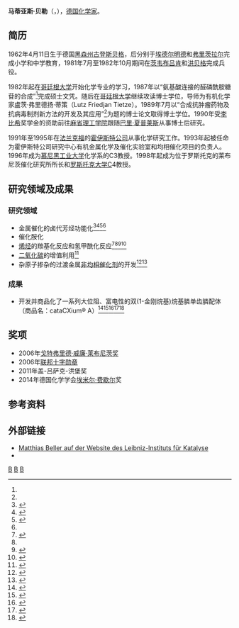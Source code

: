 {{noteTA|G1=德国地名}}
{{Infobox scientist
| name = 马蒂亚斯·贝勒
| image         = [[File:Photo_Beller.jpg|140 px]]
| image_size     =
| caption = 马蒂亚斯·贝勒
| birth_date = {{birth date and age|1962|4|11|mf=y}}<ref>{{cite journal|title=Matthias Beller|journal=[[应用化学_(期刊)|Angew. Chem. Int. Ed.]]|volume =51|issue= 22|date=May 29, 2012| page = 5284-5285|doi=10.1002/anie.201201343|url=http://onlinelibrary.wiley.com/doi/10.1002/anie.201201343/abstract|language=en}}</ref>
| birth_place = {{flag|West Germany}}[[黑森州|黑森州]][[古登斯贝格|古登斯贝格]]<ref name="EurJIC">{{cite journal|title=Palladium-Catalyzed Cyanation of Aryl Halides: Recent Developments and Perspectives|author=Mark Sundermeier, Alexander Zapf, Matthias Beller|journal=Eur. J. Inorg. Chem.|volume =2003|issue= 19|date=12 Sep 2003| page = 5284-5285|doi=10.1002/ejic.200300162|url=http://onlinelibrary.wiley.com/doi/10.1002/ejic.200300162/abstract|language=en}}</ref>
| death_date =
| death_place =
|residence = 德國[[梅克伦堡-前波美拉尼亚|梅克伦堡-前波美拉尼亚州]][[罗斯托克|罗斯托克]]
| nationality = {{DEU}}
| field = [[化学|化学]]
| work_institutions = [[罗斯托克大学|罗斯托克大学]] <br>[[莱布尼茨催化研究所|莱布尼茨催化研究所]]
| alma_mater = [[哥廷根大学|哥廷根大学]]
|thesis_title = 〈氨基酸连接的醛磷酰胺糖苷的合成〉<ref name=thesis-1>»{{lang|de|Synthese von aminosäureverknüpften Aldophosphamidglucosiden}}« (1987)</ref><br>〈合成抗肿瘤药物及抗病毒制剂新方法的开发及其应用〉<ref name=thesis-2>»{{lang|de|Entwicklung und Anwendung neuer Methoden zur Synthese von Antitumormitteln und antiviraler Wirkstoffe}}« (1989)</ref>
| doctoral_advisor = 卢茨·费德让·蒂策 <br>[[巴里·夏普莱斯|巴里·夏普莱斯]]
| known_for  = 
| prizes = [[戈特弗里德·威廉·莱布尼茨奖|戈特弗里德·威廉·莱布尼茨奖]]（2006年）<br> [[联邦十字勋章|联邦十字勋章]]（2006年）
| signature = 
| spouse = 安雅·菲舍爾-貝勒<ref name="EurJIC"/>
|
}}

'''马蒂亚斯·贝勒'''（{{lang-de|'''Matthias Beller'''}}，{{bd|1962年|4月11日||}}），[[德国|德国]][[化学家|化学家]]。

==简历==
1962年4月11日生于德国[[黑森州|黑森州]][[古登斯贝格|古登斯贝格]]，后分别于[[埃德尔明德|埃德尔明德]]和[[弗里茨拉尔|弗里茨拉尔]]完成小学和中学教育，1981年7月至1982年10月期间在[[茨韦布吕肯|茨韦布吕肯]]和[[洪贝格|洪贝格]]完成兵役。

1982年起在[[哥廷根大学|哥廷根大学]]开始化学专业的学习，1987年以“氨基酸连接的醛磷酰胺糖苷的合成”<ref name=thesis-1 />完成硕士文凭。随后在[[哥廷根大学|哥廷根大学]]继续攻读博士学位，导师为有机化学家盧茨·弗里德扬·蒂策（Lutz Friedjan Tietze）。1989年7月以“合成抗肿瘤药物及抗病毒制剂新方法的开发及其应用”<ref name=thesis-2 />为题的博士论文取得博士学位。1990年受[[李比希|李比希]]奖学金的资助前往[[麻省理工学院|麻省理工学院]]跟随[[巴里·夏普莱斯|巴里·夏普莱斯]]从事博士后研究。

1991年至1995年在[[美茵河畔法蘭克福|法兰克福]]的[[霍伊斯特公司|霍伊斯特公司]]从事化学研究工作。1993年起被任命为霍伊斯特公司研究中心有机金属化学及催化实验室和均相催化项目的负责人。1996年成为[[慕尼黑工业大学|慕尼黑工业大学]]化学系的C3教授。1998年起成为位于罗斯托克的莱布尼茨催化研究所所长和[[罗斯托克大学|罗斯托克大学]]C4教授。

==研究领域及成果==

===研究领域===
* 金属催化的卤代芳烃功能化<ref name="CO">{{cite journal|title=Palladium-Catalyzed Carbonylation Reactions of Aryl Halides and Related Compounds|author =Anne Brennführer, Helfried Neumann, Matthias Beller|journal=Angew. Chem. Int. Ed.|year=2009|volume=48|issue=23|page=4114-4133|doi=10.1002/anie.200900013|url=|language=en}}</ref><ref>{{cite journal|title=Palladium-catalyzed carbonylative coupling reactions between Ar–X and carbon nucleophiles
|journal=Chem. Soc. Rev.|year = 2011 |volume =40 |page=4986-5009|date=27 Jul 2011|author=Xiao-Feng Wu, Helfried Neumann and Matthias Beller  |doi=10.1039/C1CS15109F|url=http://pubs.rsc.org/en/content/articlelanding/2011/cs/c1cs15109f|language=en}}</ref><ref>{{cite journal|author=Pazhamalai Anbarasan, Thomas Schareina and Matthias Beller|title=Recent developments and perspectives in palladium-catalyzed cyanation of aryl halides: synthesis of benzonitrilesw|journal= Chem. Soc. Rev.|volume= 40|page= 5049|date=  |year = 2011|doi=10.1039/c1cs15004a|url=https://archive.org/details/sim_chemical-society-great-britain-chemical-society-reviews_2011-10_40_10/page/5049|language=en}}</ref><ref name="EurJIC"/>
* 催化胺化
*[[烯烃|烯烃]]的羰基化反应和氢甲酰化反应<ref>{{cite journal|author =X.-F. Wu, X. Fang, L. Wu, R. Jackstell , H. Neumann, M. Beller|journal= Acc.  Chem. Res.|year= 2014|volume= 47|issue=4|page=1041-1053|title=Transition-Metal-Catalyzed Carbonylation Reactions of Olefins and Alkynes: A Personal Account.|doi=10.1021/ar400222k|url=http://pubs.acs.org/doi/abs/10.1021/ar400222k|language=en}}</ref><ref name="CO"/><ref>{{cite journal|author= Lipeng Wu, Qiang Liu, Ralf Jackstell, Matthias Beller|title=Carbonylations of Alkenes with CO Surrogates|journal=[[应用化学_(期刊)|Angew. Chem. Int. Ed.]]|volume=53|page=6310 |date= 27 MAY 2014|year = 2014|doi= 10.1002/anie.201400793|url=http://onlinelibrary.wiley.com/wol1/doi/10.1002/anie.201400793/abstract|language=en}}</ref><ref>{{cite journal|author=Jürgen Klankermayer and Walter Leitner|title=Love at second sight for CO2 and H2 in organic Synthesis|journal=[[科学_(期刊)|Science]]|volume=350|page=629|date=6 Nov 2015|year = 2015|doi=10.1126/science.aac7997|url=http://www.sciencemag.org/content/350/6261/629.summary|language=en}}</ref>
*[[二氧化碳|二氧化碳]]的增值利用<ref>{{cite journal|author=Qiang Liu, Lipeng Wu, Ralf Jackstell, Matthias Beller|title=Using carbon dioxide as a building block in organic synthesis|journal=Nature Communications|volume=6|page=6310 |date= 27 MAY 2014|year = 2014|doi= 10.1038/ncomms6933|url=http://www.nature.com/ncomms/2015/150120/ncomms6933/abs/ncomms6933.html|language=en}}</ref>
*杂原子掺杂的过渡金属[[催化剂|非均相催化剂]]的开发<ref>{{cite journal|author=R. V. Jagadeesh, A. E. Surkus, H. Junge, M. M. Pohl, J. Radnik, J. Rabeah, H. Huan, V. Schuenemann, A. Brückner, M. Beller|journal= Science|year= 2013|volume=342|page=1073-1076|title=Nanoscale Fe2O3-Based Catalysts for Selective Hydrogenation of Nitroarenes to Anilines|url=http://www.sciencemag.org/content/342/6162/1073||doi=10.1126/science.1242005|language=en}}</ref><ref>{{cite journal|author=R. V. Jagadeesh, H. Junge,M. Beller|journal=Nature Comm.|year= 2014|volume=5|page=4123|title=Green synthesis of nitriles using non-noble metal oxides-based nanocatalysts|doi=10.1038/ncomms5123|url=http://www.nature.com/ncomms/2014/140709/ncomms5123/full/ncomms5123.html|language=en}}</ref>

===成果===
*开发并商品化了一系列大位阻、富电性的双(1-金刚烷基)烷基膦单齿膦配体（商品名：cataCXium® A）<ref>{{cite journal|author=Alexander Zapf, Andreas Ehrentraut, Matthias Beller|title=A New Highly Efficient Catalyst System for the Coupling of Nonactivated and Deactivated Aryl Chlorides with Arylboronic Acids|journal=Angew. Chem.Int. Ed.|year=2000|volume=39|issue=22|page=4153|url=http://onlinelibrary.wiley.com/wol1/doi/10.1002/1521-3773(20001117)39:22%3C4153::AID-ANIE4153%3E3.0.CO;2-T/abstract|pmid=11093237|language=en}}</ref><ref>{{cite journal|author=Alexander Zapf, Andreas Ehrentraut, Matthias Beller|journal=Angew. Chem. Int. Ed.|url=http://onlinelibrary.wiley.com/wol1/doi/10.1002/anie.200390273/abstract|volume=42|issue=9|page=1056|title=A Versatile Catalyst for the Sonogashira Coupling of Aryl Chlorides|doi=10.1002/anie.200390273|language=en}}</ref><ref>{{cite journal|title=Progress in the Palladium-Catalyzed α-Arylation of Ketones with Chloroarenes|journal=Adv. Synth. Catal.|year = 2002 |volume =344 |page=209|author=Andreas Ehrentraut, Alexander Zapf and Matthias Beller|doi=10.1002/1615-4169(200202)|url=http://onlinelibrary.wiley.com/doi/10.1002/1615-4169(200202)344:2%3C209::AID-ADSC209%3E3.0.CO;2-5/abstract|language=en}}</ref><ref>{{cite journal|title=Practical synthesis of new and highly efficient ligands for the Suzuki reaction of aryl chlorides|journal=Chem. Commun.|year=2004|page=38-39|doi=10.1039/B311268N|language=en}}</ref><ref>{{cite journal|author=|title=New Ligands for a General Palladium-Catalyzed Amination of Aryl and heteroaryl Chlorides|journal= Chem. Eur. J.|volume=10|issue=1|page=2893|doi=10.1002/chem.200306026|url=http://onlinelibrary.wiley.com/wol1/doi/10.1002/chem.200306026/abstract|language=en}}</ref>

==奖项==
* 2006年[[戈特弗里德·威廉·莱布尼茨奖|戈特弗里德·威廉·莱布尼茨奖]]
* 2006年[[联邦十字勋章|联邦十字勋章]]
* 2011年盖-吕萨克-洪堡奖
* 2014年德国化学学会[[赫尔曼·埃米尔·费歇尔|埃米尔·费歇尔]]奖

==参考资料==
{{reflist|2}}

==外部链接==
* [http://www.catalysis.de/Beller-Matthias.239.0.html Matthias Beller auf der Website des Leibniz-Instituts für Katalyse]
* {{DNB-Portal|112081908}}

[[Category:慕尼黑工業大學教師|B]]
[[Category:德国化学家|B]]
[[Category:哥廷根大學校友|B]]